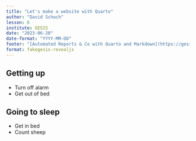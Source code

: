 ```yaml
---
title: "Let's make a website with Quarto"
author: "David Schoch"
lesson: 6
institute: GESIS
date: "2023-06-20"
date-format: "YYYY-MM-DD"
footer: "[Automated Reports & Co with Quarto and Markdown](https://gesiscss.github.io/quarto-workshop/)"
format: fakegesis-revealjs
---
```


## Getting up

- Turn off alarm
- Get out of bed

## Going to sleep

- Get in bed
- Count sheep